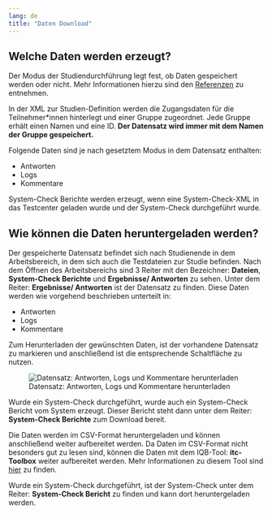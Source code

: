 ```yaml
---
lang: de
title: "Daten Download"
---
```


## Welche Daten werden erzeugt?

::: {.callout-important}
Der Modus der Studiendurchführung legt fest, ob Daten gespeichert werden oder nicht. Mehr Informationen hierzu sind den [Referenzen](/Referenzen/Modi_der_Testdurchfuehrung.qmd) zu entnehmen.
:::

::: {.callout-note}
In der XML zur Studien-Definition werden die Zugangsdaten für die Teilnehmer\*innen hinterlegt und einer Gruppe zugeordnet. Jede Gruppe erhält einen Namen und eine ID. **Der Datensatz wird immer mit dem Namen der Gruppe gespeichert.**
:::

Folgende Daten sind je nach gesetztem Modus in dem  Datensatz enthalten:

* Antworten
* Logs
* Kommentare

System-Check Berichte werden erzeugt, wenn eine System-Check-XML in das Testcenter geladen wurde und der System-Check durchgeführt wurde.

## Wie können die Daten heruntergeladen werden?

Der gespeicherte Datensatz befindet sich nach Studienende in dem Arbeitsbereich, in dem sich auch die Testdateien zur Studie befinden.
Nach dem Öffnen des Arbeitsbereichs sind 3 Reiter mit den Bezeichner: **Dateien**, **System-Check Berichte** und **Ergebnisse/ Antworten** zu sehen. Unter dem Reiter: **Ergebnisse/ Antworten** ist der Datensatz zu finden. Diese Daten werden wie vorgehend beschrieben unterteilt in:

* Antworten
* Logs
* Kommentare

Zum Herunterladen der gewünschten Daten, ist der vorhandene Datensatz zu markieren und anschließend ist die entsprechende Schaltfläche zu nutzen.

![Datensatz: Antworten, Logs und Kommentare herunterladen](/Testcenter/TC_DatenDownload.png)

Wurde ein System-Check durchgeführt, wurde auch ein System-Check Bericht vom System erzeugt. Dieser Bericht steht dann unter dem Reiter:  **System-Check Berichte** zum Download bereit.

Die Daten werden im CSV-Format heruntergeladen und können anschließend weiter aufbereitet werden. Da Daten im CSV-Format nicht besonders gut zu lesen sind, können die Daten mit dem IQB-Tool: **itc-Toolbox** weiter aufbereitet werden. Mehr Informationen zu diesem Tool sind [hier](https://github.com/iqb-berlin/itc-toolbox) zu finden.

Wurde ein System-Check durchgeführt, ist der System-Check unter dem Reiter: **System-Check Bericht** zu finden und kann dort heruntergeladen werden.